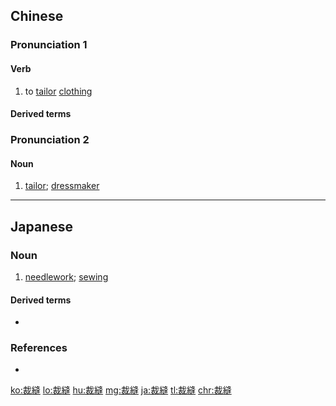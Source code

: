 {{also|裁缝}}
==Chinese==
{{zh-forms|s=裁缝}}

===Pronunciation 1===
{{zh-pron
|m=cáiféng
|c=coi4 fung4-2
|h=pfs=chhài-fùng
|mn=chhâi-hông/twv:châi-hông
|cat=v
}}

====Verb====
{{zh-noun}}

# to [[tailor]] [[clothing]]

====Derived terms====
{{zh-der|裁縫師|裁縫店|裁縫車|裁縫尺|裁縫匠|裁縫法|裁縫師傅}}

===Pronunciation 2===
{{zh-pron
|m=cáifeng
|c=coi4 fung4-2
|mn=chhâi-hông/twv:châi-hông
|cat=n
}}

====Noun====
{{zh-noun}}

# [[tailor]]; [[dressmaker]]

{{zh-cat|Intermediate|Occupations}}

----

==Japanese==
{{ja-kanjitab|さい|ほう|yomi=on}}

===Noun===
{{ja-noun|さいほう}}

# [[needlework]]; [[sewing]]

====Derived terms====
* {{l|ja|裁縫師}}

===References===
* {{R:OxfordJapanese}}

[[ko:裁縫]]
[[lo:裁縫]]
[[hu:裁縫]]
[[mg:裁縫]]
[[ja:裁縫]]
[[tl:裁縫]]
[[chr:裁縫]]